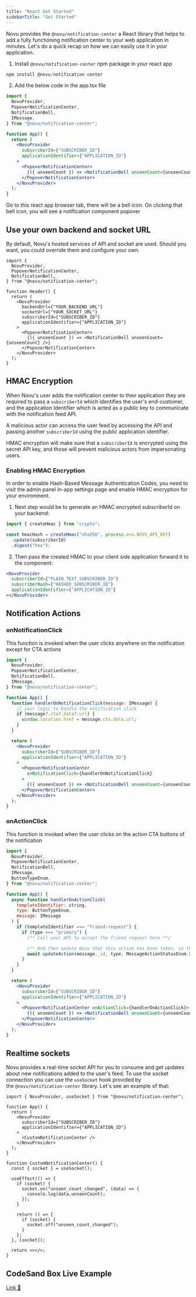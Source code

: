 ```yaml
---
title: "React Get Started"
sidebarTitle: "Get Started"
---
```


Novu provides the `@novu/notification-center` a React library that helps to add a fully functioning notification center to your web application in minutes. Let's do a quick recap on how we can easily use it in your application.

1. Install `@novu/notification-center` npm package in your react app

```jsx
npm install @novu/notification-center
```

2. Add the below code in the app.tsx file

```jsx
import {
  NovuProvider,
  PopoverNotificationCenter,
  NotificationBell,
  IMessage,
} from "@novu/notification-center";

function App() {
  return (
    <NovuProvider
      subscriberId={"SUBSCRIBER_ID"}
      applicationIdentifier={"APPLICATION_ID"}
    >
      <PopoverNotificationCenter>
        {({ unseenCount }) => <NotificationBell unseenCount={unseenCount} />}
      </PopoverNotificationCenter>
    </NovuProvider>
  );
}
```

Go to this react app browser tab, there will be a bell icon. On clicking that bell icon, you will see a notification component popover

## Use your own backend and socket URL

By default, Novu's hosted services of API and socket are used. Should you want, you could override them and configure your own.

```tsx
import {
  NovuProvider,
  PopoverNotificationCenter,
  NotificationBell,
} from "@novu/notification-center";

function Header() {
  return (
    <NovuProvider
      backendUrl={"YOUR_BACKEND_URL"}
      socketUrl={"YOUR_SOCKET_URL"}
      subscriberId={"SUBSCRIBER_ID"}
      applicationIdentifier={"APPLICATION_ID"}
    >
      <PopoverNotificationCenter>
        {({ unseenCount }) => <NotificationBell unseenCount={unseenCount} />}
      </PopoverNotificationCenter>
    </NovuProvider>
  );
}
```

## HMAC Encryption[](https://docs.novu.co/notification-center/react/react-components#hmac-encryption)

When Novu's user adds the notification center to their application they are required to pass a `subscriberId` which identifies the user's end-customer, and the application Identifier which is acted as a public key to communicate with the notification feed API.

A malicious actor can access the user feed by accessing the API and passing another `subscriberId` using the public application identifier.

HMAC encryption will make sure that a `subscriberId` is encrypted using the secret API key, and those will prevent malicious actors from impersonating users.

### Enabling HMAC Encryption[](https://docs.novu.co/notification-center/react/react-components#enabling-hmac-encryption)

In order to enable Hash-Based Message Authentication Codes, you need to visit the admin panel in-app settings page and enable HMAC encryption for your environment.

1. Next step would be to generate an HMAC encrypted subscriberId on your backend:

```jsx
import { createHmac } from "crypto";

const hmacHash = createHmac("sha256", process.env.NOVU_API_KEY)
  .update(subscriberId)
  .digest("hex");
```

2. Then pass the created HMAC to your client side application forward it to the component:

```jsx
<NovuProvider
  subscriberId={"PLAIN_TEXT_SUBSCRIBER_ID"}
  subscriberHash={"HASHED_SUBSCRIBER_ID"}
  applicationIdentifier={"APPLICATION_ID"}
></NovuProvider>
```

## Notification Actions

### onNotificationClick

This function is invoked when the user clicks anywhere on the notification except for CTA actions

```jsx
import {
  NovuProvider,
  PopoverNotificationCenter,
  NotificationBell,
  IMessage,
} from "@novu/notification-center";

function App() {
  function handlerOnNotificationClick(message: IMessage) {
    // your logic to handle the notification click
    if (message?.cta?.data?.url) {
      window.location.href = message.cta.data.url;
    }
  }

  return (
    <NovuProvider
      subscriberId={"SUBSCRIBER_ID"}
      applicationIdentifier={"APPLICATION_ID"}
    >
      <PopoverNotificationCenter
        onNotificationClick={handlerOnNotificationClick}
      >
        {({ unseenCount }) => <NotificationBell unseenCount={unseenCount} />}
      </PopoverNotificationCenter>
    </NovuProvider>
  );
}
```

### onActionClick

This function is invoked when the user clicks on the action CTA buttons of the notification

```jsx
import {
  NovuProvider,
  PopoverNotificationCenter,
  NotificationBell,
  IMessage,
  ButtonTypeEnum,
} from "@novu/notification-center";

function App() {
  async function handlerOnActionClick(
    templateIdentifier: string,
    type: ButtonTypeEnum,
    message: IMessage
  ) {
    if (templateIdentifier === "friend-request") {
      if (type === "primary") {
        /** Call your API to accept the friend request here **/

        /** And then update Novu that this action has been taken, so the user won't see the button again **/
        await updateAction(message._id, type, MessageActionStatusEnum.DONE);
      }
    }
  }

  return (
    <NovuProvider
      subscriberId={"SUBSCRIBER_ID"}
      applicationIdentifier={"APPLICATION_ID"}
    >
      <PopoverNotificationCenter onActionClick={handlerOnActionClick}>
        {({ unseenCount }) => <NotificationBell unseenCount={unseenCount} />}
      </PopoverNotificationCenter>
    </NovuProvider>
  );
}
```

## Realtime sockets

Novu provides a real-time socket API for you to consume and get updates about new notifications added to the user's feed. To use the socket connection you can use the `useSocket` hook provided by the `@novu/notification-center` library. Let's see an example of that:

```tsx
import { NovuProvider, useSocket } from "@novu/notification-center";

function App() {
  return (
    <NovuProvider
      subscriberId={"SUBSCRIBER_ID"}
      applicationIdentifier={"APPLICATION_ID"}
    >
      <CustomNotificationCenter />
    </NovuProvider>
  );
}

function CustomNotificationCenter() {
  const { socket } = useSocket();

  useEffect(() => {
    if (socket) {
      socket.on("unseen_count_changed", (data) => {
        console.log(data.unseenCount);
      });
    }

    return () => {
      if (socket) {
        socket.off("unseen_count_changed");
      }
    };
  }, [socket]);

  return <></>;
}
```

## CodeSand Box Live Example

[Link 🔗](https://codesandbox.io/s/kind-nova-xv6s9g)

